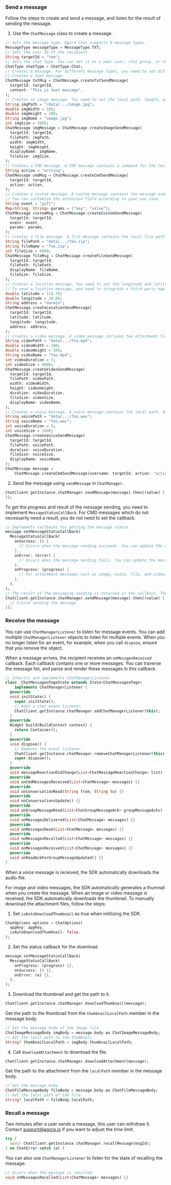 <PlatformWrapper platform="flutter">

### Send a message

Follow the steps to create and send a message, and listen for the result of sending the message.

1. Use the `ChatMessage` class to create a message.

  ```dart
  // Sets the message type. Agora Chat supports 8 message types.
  MessageType messageType = MessageType.TXT;
  // Sets the user ID of the recipient.
  String targetId = "tom";
  // Sets the chat type. You can set it as a peer user, chat group, or chat room.
  ChatType chatType = ChatType.Chat;
  // Creates a message. For different message types, you need to set different parameters.
  // Creates a text message.
  ChatMessage txtMsg = ChatMessage.createTxtSendMessage(
    targetId: targetId,
    content: "This is text message",
  );
  // Creates an image message. You need to set the local path, length, and width of the image file, and the image name displayed on the UI.
  String imgPath = "/data/.../image.jpg";
  double imgWidth = 100;
  double imgHeight = 100;
  String imgName = "image.jpg";
  int imgSize = 3000;
  ChatMessage imgMessage = ChatMessage.createImageSendMessage(
    targetId: targetId,
    filePath: imgPath,
    width: imgWidth,
    height: imgHeight,
    displayName: imgName,
    fileSize: imgSize,
  );
  // Creates a CMD message. A CMD message contains a command for the recipient to take action. You can customize the command.
  String action = "writing";
  ChatMessage cmdMsg = ChatMessage.createCmdSendMessage(
    targetId: targetId,
    action: action,
  );
  // Creates a custom message. A custom message contains the message event type and the extension field.
  // You can customize the extension field according to your use case.
  String event = "gift";
  Map<String, String> params = {"key": "value"};
  ChatMessage customMsg = ChatMessage.createCustomSendMessage(
    targetId: targetId,
    event: event,
    params: params,
  );
  // Creates a file message. A file message contains the local file path and the name displayed on the UI.
  String filePath = "data/.../foo.zip";
  String fileName = "foo.zip";
  int fileSize = 6000;
  ChatMessage fileMsg = ChatMessage.createFileSendMessage(
    targetId: targetId,
    filePath: filePath,
    displayName: fileName,
    fileSize: fileSize,
  );
  // Creates a location message. You need to set the longitude and latitude information of the location, as well as the name of the location.
  // To send a location message, you need to integrate a third-party map service provider to get the longitude and latitude information of the location. When the recipient receives the location information, the service provider renders the location on the map according to the longitude and latitude information.
  double latitude = 114.78;
  double longitude = 39.89;
  String address = "darwin";
  ChatMessage.createLocationSendMessage(
    targetId: targetId,
    latitude: latitude,
    longitude: longitude,
    address: address,
  );
  // Creates a video message. A video message includes two attachment files, including the video file and the thumbnail of the video. The SDK uses the first frame of the video as the thumbnail. You also need to set the local path, length, width, display name, and duration of the video file.
  String videoPath = "data/.../foo.mp4";
  double videoWidth = 100;
  double videoHeight = 100;
  String videoName = "foo.mp4";
  int videoDuration = 5;
  int videoSize = 4000;
  ChatMessage.createVideoSendMessage(
    targetId: targetId,
    filePath: videoPath,
    width: videoWidth,
    height: videoHeight,
    duration: videoDuration,
    fileSize: videoSize,
    displayName: videoName,
  );
  // Creates a voice message. A voice message contains the local path, display name, and duration of the audio file.
  String voicePath = "data/.../foo.wav";
  String voiceName = "foo.wav";
  int voiceDuration = 5;
  int voiceSize = 1000;
  ChatMessage.createVoiceSendMessage(
    targetId: targetId,
    filePath: voicePath,
    duration: voiceDuration,
    fileSize: voiceSize,
    displayName: voiceName,
  );
  ChatMessage message =
      ChatMessage.createCmdSendMessage(username: targetId, action: "action");
  ```

2. Send the message using `sendMessage` in `ChatManager`.

  ```dart
  ChatClient.getInstance.chatManager.sendMessage(message).then((value) {
  });
  ```

  To get the progress and result of the message sending, you need to implement `MessageStatusCallBack`. For CMD messages which do not necessarily need a result, you do not need to set the callback.

  ```dart
  // Implements callbacks for getting the message status.
  message.setMessageStatusCallBack(
    MessageStatusCallBack(
      onSuccess: () {
        // Occurs when the message sending succeeds. You can update the message and add other operations in this callback.
      },
      onError: (error) {
        // Occurs when the message sending fails. You can update the message status and add other operations in this callback.
      },
      onProgress: (progress) {
        // For attachment messages such as image, voice, file, and video, you can get a progress value for uploading or downloading them in this callback.
      },
    ),
  );
  // The result of the messaging sending is returned in the callback. The return value of the method only indicates the result of the message call.
  ChatClient.getInstance.chatManager.sendMessage(message).then((value) {
    // Finish sending the message.
  });
  ```

### Receive the message

You can use `ChatManagerListener` to listen for message events. You can add multiple `ChatManagerListener` objects to listen for multiple events. When you no longer listen for an event, for example, when you call `dispose`, ensure that you remove the object.

When a message arrives, the recipient receives an `onMessgesReceived` callback. Each callback contains one or more messages. You can traverse the message list, and parse and render these messages in this callback.

```dart
// Inherits and implements ChatManagerListener
class _ChatMessagesPageState extends State<ChatMessagesPage>
    implements ChatManagerListener {
  @override
  void initState() {
    super.initState();
    // Adds a chat event listener.
    ChatClient.getInstance.chatManager.addChatManagerListener(this);
  }
  @override
  Widget build(BuildContext context) {
    return Container();
  }
  @override
  void dispose() {
    // Removes the event listener.
    ChatClient.getInstance.chatManager.removeChatManagerListener(this);
    super.dispose();
  }
  @override
  void messageReactionDidChange(List<ChatMessageReactionChange> list) {}
  @override
  void onCmdMessagesReceived(List<ChatMessage> messages) {}
  @override
  void onConversationRead(String from, String to) {}
  @override
  void onConversationsUpdate() {}
  @override
  void onGroupMessageRead(List<ChatGroupMessageAck> groupMessageAcks) {}
  @override
  void onMessagesDelivered(List<ChatMessage> messages) {}
  @override
  void onMessagesRead(List<ChatMessage> messages) {}
  @override
  void onMessagesRecalled(List<ChatMessage> messages) {}
  @override
  void onMessagesReceived(List<ChatMessage> messages) {}
  @override
  void onReadAckForGroupMessageUpdated() {}
}
```

When a voice message is received, the SDK automatically downloads the audio file.

For image and video messages, the SDK automatically generates a thumnail when you create the message. When an image or video message is received, the SDK automatically downloads the thumbnail. To manually download the attachment files, follow the steps:

1. Set `isAutoDownloadThumbnail` as true when initilizing the SDK.

  ```dart
  ChatOptions options = ChatOptions(
    appKey: appKey,
    isAutoDownloadThumbnail: false,
  );
  ```

2. Set the status callback for the download.

```dart
message.setMessageStatusCallBack(
  MessageStatusCallBack(
    onProgress: (progress) {},
    onSuccess: () {},
    onError: (e) {},
  ),
);
```

3. Download the thumbnail and get the path to it.

  ```dart
  ChatClient.getInstance.chatManager.downloadThumbnail(message);
  ```

  Get the path to the thumbnail from the `thumbnailLocalPath` member in the message body.

  ```dart
  // Get the message body of the image file.
  ChatImageMessageBody imgBody = message.body as ChatImageMessageBody;
  // Get the local path to the thumbnail.
  String? thumbnailLocalPath = imgBody.thumbnailLocalPath;
  ```

4. Call `downloadAttachment` to download the file.

  ```dart
  ChatClient.getInstance.chatManager.downloadAttachment(message);
  ```

  Get the path to the attachment from the `localPath` member in the message body.

  ```dart
  // Get the message body.
  ChatFileMessageBody fileBody = message.body as ChatFileMessageBody;
  // Get the local path of the file.
  String? localPath = fileBody.localPath;
  ```

### Recall a message

Two minutes after a user sends a message, this user can withdraw it. Contact support@agora.io if you want to adjust the time limit.

```dart
try {
  await ChatClient.getInstance.chatManager.recallMessage(msgId);
} on ChatError catch (e) {
```

You can also use `ChatManagerListener` to listen for the state of recalling the message:

```dart
// Occurs when the message is recalled.
void onMessagesRecalled(List<ChatMessage> messages) {}
```

</PlatformWrapper>